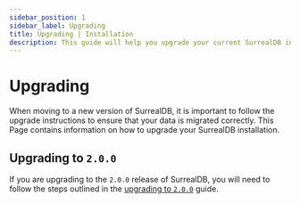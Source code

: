 ```yaml
---
sidebar_position: 1
sidebar_label: Upgrading
title: Upgrading | Installation
description: This guide will help you upgrade your current SurrealDB installation to the latest `2.0.0-beta` release.
---
```


# Upgrading

When moving to a new version of SurrealDB, it is important to follow the upgrade instructions to ensure that your data is migrated correctly. This Page contains information on how to upgrade your SurrealDB installation. 

## Upgrading to `2.0.0`

If you are upgrading to the `2.0.0` release of SurrealDB, you will need to follow the steps outlined in the [upgrading to `2.0.0`](/docs/surrealdb/installation/upgrading/migrating-data-to-2x) guide.